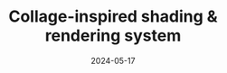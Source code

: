 ---
title: Collage-inspired shading & rendering system
tags: [3d, code]
start_date: 2023-09-15
date: 2024-05-17
priority: 1
draft: true
---
